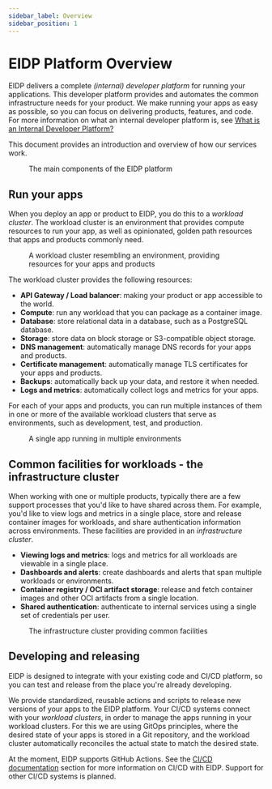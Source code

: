 ```yaml
---
sidebar_label: Overview
sidebar_position: 1
---
```


# EIDP Platform Overview

EIDP delivers a complete *(internal) developer platform* for running your applications.
This developer platform provides and automates the common infrastructure needs for your product.
We make running your apps as easy as possible, so you can focus on delivering products, features, and code.
For more information on what an internal developer platform is, see [What is an Internal Developer Platform?](../concepts/internal-developer-platform)

This document provides an introduction and overview of how our services work.


<figure>
  <ThemedImage
    alt="EIDP platform overview"
    sources={{
      light: useBaseUrl('/img/platform/eidp-components-light.svg'),
      dark: useBaseUrl('/img/platform/eidp-components-dark.svg'),
    }}
  />
  <figcaption>The main components of the EIDP platform</figcaption>
</figure>

## Run your apps

When you deploy an app or product to EIDP, you do this to a *workload cluster*.
The workload cluster is an environment that provides compute resources to run your app, as well as opinionated, golden path resources that apps and products commonly need.

<figure>
  <ThemedImage
    alt="Workload cluster"
    sources={{
      light: useBaseUrl('/img/platform/workload-cluster-light.svg'),
      dark: useBaseUrl('/img/platform/workload-cluster-dark.svg'),
    }}
  />
  <figcaption>A workload cluster resembling an environment, providing resources for your apps and products</figcaption>
</figure>

The workload cluster provides the following resources:

* **API Gateway / Load balancer**: making your product or app accessible to the world.
* **Compute**: run any workload that you can package as a container image.
* **Database**: store relational data in a database, such as a PostgreSQL database.
* **Storage**: store data on block storage or S3-compatible object storage.
* **DNS management**: automatically manage DNS records for your apps and products.
* **Certificate management**: automatically manage TLS certificates for your apps and products.
* **Backups**: automatically back up your data, and restore it when needed.
* **Logs and metrics**: automatically collect logs and metrics for your apps.

For each of your apps and products, you can run multiple instances of them in one or more of the available workload clusters that serve as environments, such as development, test, and production.

<figure>
  <ThemedImage
    alt="Workload cluster"
    sources={{
      light: useBaseUrl('/img/platform/app-deployments-light.svg'),
      dark: useBaseUrl('/img/platform/app-deployments-dark.svg'),
    }}
  />
  <figcaption>A single app running in multiple environments</figcaption>
</figure>

## Common facilities for workloads - the infrastructure cluster

When working with one or multiple products, typically there are a few support processes that you'd like to have shared across them.
For example, you'd like to view logs and metrics in a single place, store and release container images for workloads, and share authentication information across environments.
These facilities are provided in an *infrastructure cluster*.

* **Viewing logs and metrics**: logs and metrics for all workloads are viewable in a single place.
* **Dashboards and alerts**: create dashboards and alerts that span multiple workloads or environments.
* **Container registry / OCI artifact storage**: release and fetch container images and other OCI artifacts from a single location.
* **Shared authentication**: authenticate to internal services using a single set of credentials per user.

<figure>
  <ThemedImage
    alt="Workload cluster"
    sources={{
      light: useBaseUrl('/img/platform/infrastructure-cluster-light.svg'),
      dark: useBaseUrl('/img/platform/infrastructure-cluster-dark.svg'),
    }}
  />
  <figcaption>The infrastructure cluster providing common facilities</figcaption>
</figure>

## Developing and releasing

EIDP is designed to integrate with your existing code and CI/CD platform, so you can test and release from the place you're already developing.

We provide standardized, reusable actions and scripts to release new versions of your apps to the EIDP platform.
Your CI/CD systems connect with your *workload clusters*, in order to manage the apps running in your workload clusters.
For this we are using GitOps principles, where the desired state of your apps is stored in a Git repository, and the workload cluster automatically reconciles the actual state to match the desired state.

At the moment, EIDP supports GitHub Actions.
See the [CI/CD documentation](../cicd/introduction.md) section for more information on CI/CD with EIDP.
Support for other CI/CD systems is planned.
